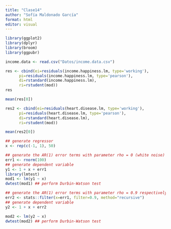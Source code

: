 ```yaml
---
title: "Clase14"
author: "Sofía Maldonado García"
format: html
editor: visual
---
```


```r
library(ggplot2)
library(dplyr)
library(broom)
library(ggpubr)
```

```r
income.data <- read.csv("Datos/income.data.csv")
```

```r
res <- cbind(ei=residuals(income.happiness.lm, type='working'),
      pi=residuals(income.happiness.lm, type='pearson'),
      di=rstandard(income.happiness.lm),
      ri=rstudent(mod))
res
```

```r
mean(res[0])
```

```r
res2 <- cbind(ei=residuals(heart.disease.lm, type='working'),
      pi=residuals(heart.disease.lm, type='pearson'),
      di=rstandard(heart.disease.lm),
      ri=rstudent(mod))
```

```r
mean(res2[0])
```

```r
## generate regressor
x <- rep(c(-1, 1), 50)

## generate the AR(1) error terms with parameter rho = 0 (white noise)
err1 <- rnorm(100)
## generate dependent variable
y1 <- 1 + x + err1
library(lmtest)
mod1 <- lm(y1 ~ x)
dwtest(mod1) ## perform Durbin-Watson test

```

```r
## generate the AR(1) error terms with parameter rho = 0.9 respectively
err2 <- stats::filter(x=err1, filter=0.9, method="recursive")
## generate dependent variable
y2 <- 1 + x + err2

mod2 <- lm(y2 ~ x)
dwtest(mod2) ## perform Durbin-Watson test
```
